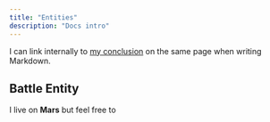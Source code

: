 ```yaml
---
title: "Entities"
description: "Docs intro"
---
```



I can link internally to [my conclusion](#conclusion) on the same page when writing Markdown.

## Battle Entity

I live on **Mars** but feel free to

<PageEntityGrid/>